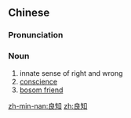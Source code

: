==Chinese==
{{zh-forms}}

===Pronunciation===
{{zh-pron
|m=liángzhī
|c=loeng4 zi1
|cat=n
}}

===Noun===
{{zh-noun}}

# innate sense of right and wrong
# [[conscience]]
# [[bosom friend]]

[[zh-min-nan:良知]]
[[zh:良知]]
